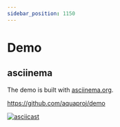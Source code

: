 ```yaml
---
sidebar_position: 1150
---
```


# Demo

## asciinema

The demo is built with [asciinema.org](https://asciinema.org/).

https://github.com/aquaproj/demo

[![asciicast](https://asciinema.org/a/498262.svg)](https://asciinema.org/a/498262?autoplay=1)
